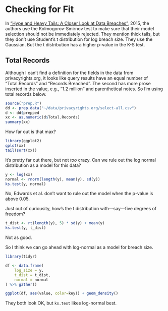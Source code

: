 # Checking for Fit

In ["Hype and Heavy Tails: A Closer Look at Data
Breaches"](http://www.econinfosec.org/archive/weis2015/papers/WEIS_2015_edwards.pdf),
2015, the authors use the Kolmogorov-Smirnov test to make sure that
their model selection should not be immediately rejected.  They
mention thick tails, but they don't use Student's t distribution for
log breach size.  They use the Gaussian.  But the t distribution has a
higher p-value in the K-S test.

## Total Records

Although I can't find a definition for the fields in the data from
privacyrights.org, it looks like query results have an equal number of
"Total.Records" and "Records.Breached".  The second has more prose
inserted in the value, e.g., "1.2 million" and parenthetical notes.
So I'm using total records below.

```r
source("prep.R")
dd <- prep.data("~/data/privacyrights.org/select-all.csv")
d <- dd$prepped
xx <- as.numeric(d$Total.Records)
summary(xx)
```

How far out is that max?

```r
library(ggplot2)
qplot(xx)
tail(sort(xx))
```

It's pretty far out there, but not *too* crazy.  Can we rule out the
log normal distribution as a model for this data?

```r
y <- log(xx)
normal <- rnorm(length(y), mean(y), sd(y))
ks.test(y, normal)
```

No, Edwards et al. don't want to rule out the model when the p-value
is above 0.05.

Just out of curiousity, how's the t distribution with---say---five
degrees of freedom?

```r
t_dist <- rt(length(y), 5) * sd(y) + mean(y)
ks.test(y, t_dist)
```

Not as good.

So I think we can go ahead with log-normal as a model for breach size.

```r
library(tidyr)

df <- data.frame(
    log_size = y,
    t_dist = t_dist,
    normal = normal
) %>% gather()

ggplot(df, aes(value, color=key)) + geom_density()
```

They both look OK, but `ks.test` likes log-normal best.
